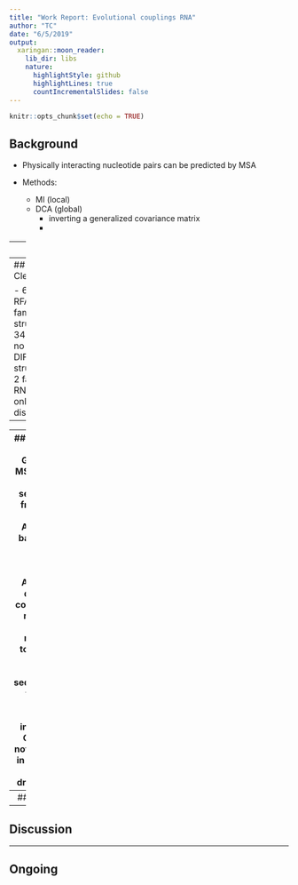 ```yaml
---
title: "Work Report: Evolutional couplings RNA"
author: "TC"
date: "6/5/2019"
output:
  xaringan::moon_reader:
    lib_dir: libs
    nature:
      highlightStyle: github
      highlightLines: true
      countIncrementalSlides: false
---
```


```r
knitr::opts_chunk$set(echo = TRUE)
```

## Background

- Physically interacting nucleotide pairs can be predicted by MSA

- Methods:
   - MI (local)
   - DCA (global)
       - inverting a generalized covariance matrix
       - 
   
---
## DCA

---
## Data Cleaning

- 63/99 RFAM families with structure
    - 34 families: no X-RAY DIFFRACTION structures,
    - 2 families: RNA structure only "P", discarded
    
- 
  



---
## Method
- Generate MSA
    - Get RNA sequence from PDB
       - Annotate basepairs with x3dna-dssr
       - Annotate distance contacts
       - mapping PDB residues to
    - Align RFAM family sequences to 
       - Use cmalign from infernal
       - Columns not appear in the PDB were dropped
       - 
    


---
## Results

---
## Discussion


---
## Ongoing
